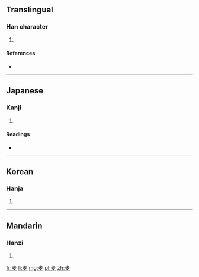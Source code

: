 ==Translingual==

===Han character===
{{Han char|rn=29|rad=又|as=03|sn=5|four=|canj=木十水 (DJE), X木十水 (XDJE)}}

# {{defn|Han|sort=又03}}

====References====
* {{Han ref|kx=0165.230|dkj=03130|dj=0376.040|hdz=10393.180|uh=53CF|ud=21455}}

----

==Japanese==

===Kanji===
{{ja-kanji|grade=|rs=又03}}

# {{defn|lang=ja|sort=又03}}

====Readings====
* {{ja-readings|on=[[かい]] (kai), [[けつ]] (ketsu), [[けち]] (kechi)|kun=[[わける]] (wakeru)}}

----

==Korean==

===Hanja===
{{ko-hanja|hangeul=괘|rv=gwae|mr=kwae}}

# {{defn|lang=ko|sort=又03}}

----

==Mandarin==

===Hanzi===
{{cmn-hanzi|pin=[[guài]] ([[guai4]])|wg=kuai<sup>4</sup>}}

# {{defn|lang=cmn|sort=又03}}

[[fr:叏]]
[[li:叏]]
[[mg:叏]]
[[pl:叏]]
[[zh:叏]]